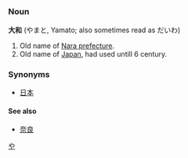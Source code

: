 == {{ja}} ==
[[Category:Japanese language|や]]
=== Noun ===
'''大和''' (やまと, Yamato; also sometimes read as だいわ)

# Old name of [[Nara prefecture]].
# Old name of [[Japan]], had used untill 6 century.

=== Synonyms ===
*[[日本]]
====See also====
*[[奈良]]